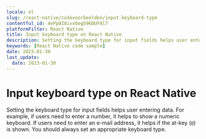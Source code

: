 ```yaml
---
locale: nl
slug: /react-native/codevoorbeelden/input-keyboard-type
contentful_id: 4ePp8I8ivxOegb96DUFAl7
platformFilter: React Native
title: Input keyboard type on React Native
description: Setting the keyboard type for input fields helps user entering data.
keywords: [React Native code sample]
date: 2023-01-30
last_update:
  date: 2023-01-30
---
```


# Input keyboard type on React Native

Setting the keyboard type for input fields helps user entering data. For example, if users need to enter a number, it helps to show a numeric keyboard. If users need to enter an e-mail address, it helps if the at-key (`@`) is shown. You should always set an appropriate keyboard type.

<CodeSample id="input-keyboard-type" locale="nl" platform="react native"/>
